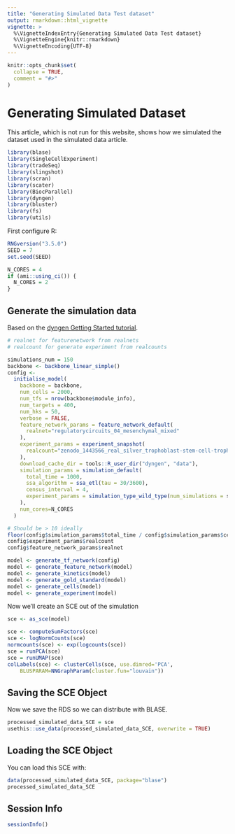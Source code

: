 ```yaml
---
title: "Generating Simulated Data Test dataset"
output: rmarkdown::html_vignette
vignette: >
  %\VignetteIndexEntry{Generating Simulated Data Test dataset}
  %\VignetteEngine{knitr::rmarkdown}
  %\VignetteEncoding{UTF-8}
---
```


```r
knitr::opts_chunk$set(
  collapse = TRUE,
  comment = "#>"
)
```

# Generating Simulated Dataset

This article, which is not run for this website, shows how we simulated the dataset used in the simulated data article.

```r
library(blase)
library(SingleCellExperiment)
library(tradeSeq)
library(slingshot)
library(scran)
library(scater)
library(BiocParallel)
library(dyngen)
library(bluster)
library(fs)
library(utils)
```

First configure R:
```r
RNGversion("3.5.0")
SEED = 7
set.seed(SEED)
```

```r
N_CORES = 4
if (ami::using_ci()) {
  N_CORES = 2
}
```

## Generate the simulation data
Based on the [dyngen Getting Started tutorial](https://dyngen.dynverse.org/articles/getting_started.html#step-1-define-backbone-and-other-parameters). 
```r
# realnet for featurenetwork from realnets
# realcount for generate experiment from realcounts

simulations_num = 150
backbone <- backbone_linear_simple()
config <-
  initialise_model(
    backbone = backbone,
    num_cells = 2000,
    num_tfs = nrow(backbone$module_info),
    num_targets = 400,
    num_hks = 50,
    verbose = FALSE,
    feature_network_params = feature_network_default(
      realnet="regulatorycircuits_04_mesenchymal_mixed"
    ),
    experiment_params = experiment_snapshot(
      realcount="zenodo_1443566_real_silver_trophoblast-stem-cell-trophoblast-differentiation_mca"
    ),
    download_cache_dir = tools::R_user_dir("dyngen", "data"),
    simulation_params = simulation_default(
      total_time = 1000,
      ssa_algorithm = ssa_etl(tau = 30/3600),
      census_interval = 4,
      experiment_params = simulation_type_wild_type(num_simulations = simulations_num, seed=seq_len(simulations_num))
    ),
    num_cores=N_CORES
  )

# Should be > 10 ideally
floor(config$simulation_params$total_time / config$simulation_params$census_interval) * simulations_num / config$numbers$num_cells
config$experiment_params$realcount
config$feature_network_params$realnet

model <- generate_tf_network(config)
model <- generate_feature_network(model)
model <- generate_kinetics(model)
model <- generate_gold_standard(model)
model <- generate_cells(model)
model <- generate_experiment(model)
```

Now we'll create an SCE out of the simulation
```r
sce <- as_sce(model)

sce <- computeSumFactors(sce)
sce <- logNormCounts(sce)
normcounts(sce) <- exp(logcounts(sce))
sce = runPCA(sce)
sce = runUMAP(sce)
colLabels(sce) <- clusterCells(sce, use.dimred='PCA',
    BLUSPARAM=NNGraphParam(cluster.fun="louvain")) 
```

## Saving the SCE Object
Now we save the RDS so we can distribute with BLASE.
```r
processed_simulated_data_SCE = sce
usethis::use_data(processed_simulated_data_SCE, overwrite = TRUE)
```

## Loading the SCE Object
You can load this SCE with:
```r
data(processed_simulated_data_SCE, package="blase")
processed_simulated_data_SCE
```

## Session Info
``` r
sessionInfo()
```
